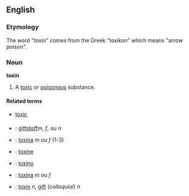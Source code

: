 ==English==

===Etymology===
The word "toxin" comes from the Greek "toxikon" which means "arrow poison".

===Noun===
'''toxin'''

# A [[toxic]] or [[poisonous]] substance.

====Related terms====
*[[toxic]]

===={{trans}}====

* {{de}} : [[giftstoff]]'' m'', ''f'',  ou ''n''   
* {{es}} : [[toxina]] ''m ou f'' (1-3)
* {{fr}} : [[toxine]]
* {{io}} : [[toxino]]
* {{pt}} : [[toxina]] ''m'' ou ''f''
* {{sv}} : [[toxin#Swedish|toxin]] ''n'', [[gift]] (''colloquial'') ''n''